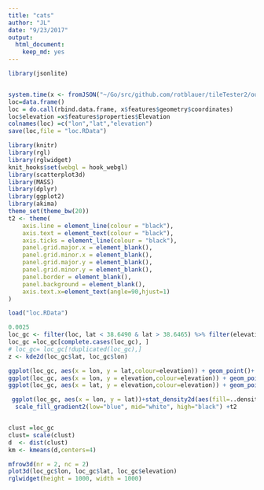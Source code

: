 ```yaml
---
title: "cats"
author: "JL"
date: "9/23/2017"
output: 
  html_document: 
    keep_md: yes
---
```


```r
library(jsonlite)


system.time(x <- fromJSON("~/Go/src/github.com/rotblauer/tileTester2/out.json"))
loc=data.frame()
loc = do.call(rbind.data.frame, x$features$geometry$coordinates)
loc$elevation =x$features$properties$Elevation
colnames(loc) =c("lon","lat","elevation")
save(loc,file = "loc.RData")
```

```r
library(knitr)
library(rgl)
library(rglwidget)
knit_hooks$set(webgl = hook_webgl)
library(scatterplot3d)
library(MASS)
library(dplyr)
library(ggplot2)
library(akima)
theme_set(theme_bw(20))
t2 <- theme(
    axis.line = element_line(colour = "black"),
    axis.text = element_text(colour = "black"),
    axis.ticks = element_line(colour = "black"),
    panel.grid.major.x = element_blank(),
    panel.grid.minor.x = element_blank(),
    panel.grid.major.y = element_blank(),
    panel.grid.minor.y = element_blank(),
    panel.border = element_blank(),
    panel.background = element_blank(),
    axis.text.x=element_text(angle=90,hjust=1)
)

load("loc.RData")

0.0025
loc_gc <- filter(loc, lat < 38.6490 & lat > 38.6465) %>% filter(elevation>100&lon > -90.2775& lon < -90.275)
loc_gc =loc_gc[complete.cases(loc_gc), ]
# loc_gc= loc_gc[!duplicated(loc_gc),]
z <- kde2d(loc_gc$lat, loc_gc$lon)

ggplot(loc_gc, aes(x = lon, y = lat,colour=elevation)) + geom_point()+ geom_density_2d()+t2
ggplot(loc_gc, aes(x = lon, y = elevation,colour=elevation)) + geom_point()+ geom_density_2d()+t2
ggplot(loc_gc, aes(x = lat, y = elevation,colour=elevation)) + geom_point()+ geom_density_2d()+t2

 ggplot(loc_gc, aes(x = lon, y = lat))+stat_density2d(aes(fill=..density..), geom="raster", contour=FALSE) +
  scale_fill_gradient2(low="blue", mid="white", high="black") +t2


clust =loc_gc 
clust= scale(clust) 
d  <- dist(clust) 
km <- kmeans(d,centers=4)   

mfrow3d(nr = 2, nc = 2)
plot3d(loc_gc$lon, loc_gc$lat, loc_gc$elevation)
rglwidget(height = 1000, width = 1000)



```

